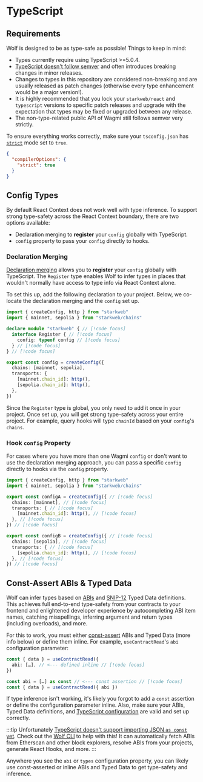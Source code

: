# TypeScript

## Requirements

Wolf is designed to be as type-safe as possible! Things to keep in mind:

- Types currently require using TypeScript >=5.0.4.
- [TypeScript doesn't follow semver](https://www.learningtypescript.com/articles/why-typescript-doesnt-follow-strict-semantic-versioning) and often introduces breaking changes in minor releases.
- Changes to types in this repository are considered non-breaking and are usually released as patch changes (otherwise every type enhancement would be a major version!).
- It is highly recommended that you lock your `starkweb/react` and `typescript` versions to specific patch releases and upgrade with the expectation that types may be fixed or upgraded between any release.
- The non-type-related public API of Wagmi still follows semver very strictly.

To ensure everything works correctly, make sure your `tsconfig.json` has [`strict`](https://www.typescriptlang.org/tsconfig#strict) mode set to `true`.

```json [tsconfig.json]
{
  "compilerOptions": {
    "strict": true
  }
}
```

## Config Types

By default React Context does not work well with type inference. To support strong type-safety across the React Context boundary, there are two options available:

- Declaration merging to **register** your `config` globally with TypeScript.
- `config` property to pass your `config` directly to hooks.

### Declaration Merging

[Declaration merging](https://www.typescriptlang.org/docs/handbook/declaration-merging.html) allows you to **register** your `config` globally with TypeScript. The `Register` type enables Wolf to infer types in places that wouldn't normally have access to type info via React Context alone.

To set this up, add the following declaration to your project. Below, we co-locate the declaration merging and the `config` set up.

```ts
import { createConfig, http } from "starkweb"
import { mainnet, sepolia } from "starkweb/chains"

declare module "starkweb" { // [!code focus]
  interface Register { // [!code focus]
    config: typeof config // [!code focus]
  } // [!code focus]
} // [!code focus]

export const config = createConfig({
  chains: [mainnet, sepolia],
  transports: {
    [mainnet.chain_id]: http(),
    [sepolia.chain_id]: http(),
  },
})
```

Since the `Register` type is global, you only need to add it once in your project. Once set up, you will get strong type-safety across your entire project. For example, query hooks will type `chainId` based on your `config`'s `chains`.

### Hook `config` Property

For cases where you have more than one Wagmi `config` or don't want to use the declaration merging approach, you can pass a specific `config` directly to hooks via the `config` property.

```ts
import { createConfig, http } from "starkweb"
import { mainnet, sepolia } from "starkweb/chains"

export const configA = createConfig({ // [!code focus]
  chains: [mainnet], // [!code focus]
  transports: { // [!code focus]
    [mainnet.chain_id]: http(), // [!code focus]
  }, // [!code focus]
}) // [!code focus]

export const configB = createConfig({ // [!code focus]
  chains: [sepolia], // [!code focus]
  transports: { // [!code focus]
    [sepolia.chain_id]: http(), // [!code focus]
  }, // [!code focus]
}) // [!code focus]
```

## Const-Assert ABIs & Typed Data

Wolf can infer types based on [ABIs](https://book.cairo-lang.org/ch15-01-contract-class-abi.html) and [SNIP-12](https://github.com/starknet-io/SNIPs/blob/main/SNIPS/snip-12.md) Typed Data definitions. This achieves full end-to-end type-safety from your contracts to your frontend and enlightened developer experience by autocompleting ABI item names, catching misspellings, inferring argument and return types (including overloads), and more.

For this to work, you must either [const-assert](https://www.typescriptlang.org/docs/handbook/release-notes/typescript-3-4.html#const-assertions) ABIs and Typed Data (more info below) or define them inline. For example, `useContractRead`'s `abi` configuration parameter:

```ts
const { data } = useContractRead({
  abi: […], // <--- defined inline // [!code focus]
})
```

```ts
const abi = […] as const // <--- const assertion // [!code focus]
const { data } = useContractRead({ abi })
```

If type inference isn't working, it's likely you forgot to add a `const` assertion or define the configuration parameter inline. Also, make sure your ABIs, Typed Data definitions, and [TypeScript configuration](#requirements) are valid and set up correctly.

:::tip
Unfortunately [TypeScript doesn't support importing JSON `as const` yet](https://github.com/microsoft/TypeScript/issues/32063). Check out the [Wolf CLI](#TODO/cli) to help with this! It can automatically fetch ABIs from Etherscan and other block explorers, resolve ABIs from your projects, generate React Hooks, and more.
:::

Anywhere you see the `abi` or `types` configuration property, you can likely use const-asserted or inline ABIs and Typed Data to get type-safety and inference.
